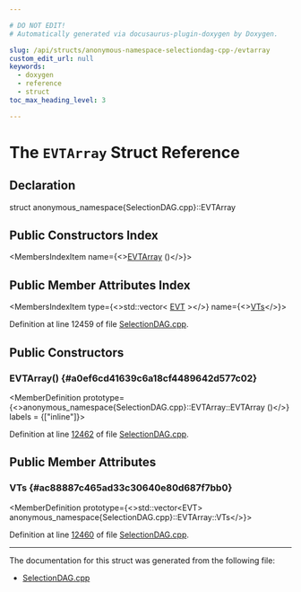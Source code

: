 ```yaml
---

# DO NOT EDIT!
# Automatically generated via docusaurus-plugin-doxygen by Doxygen.

slug: /api/structs/anonymous-namespace-selectiondag-cpp-/evtarray
custom_edit_url: null
keywords:
  - doxygen
  - reference
  - struct
toc_max_heading_level: 3

---
```





# The `EVTArray` Struct Reference

<DoxygenPage pluginConfig={pluginConfig}>



## Declaration

<CodeBlock>struct anonymous_namespace{SelectionDAG.cpp}::EVTArray</CodeBlock>

## Public Constructors Index

<MembersIndex>

<MembersIndexItem
  name={<><a href="#a0ef6cd41639c6a18cf4489642d577c02">EVTArray</a> ()</>}>
</MembersIndexItem>

</MembersIndex>

## Public Member Attributes Index

<MembersIndex>

<MembersIndexItem
  type={<>std::vector&lt; <a href="/docs/api/structs/llvm/evt">EVT</a> &gt;</>}
  name={<><a href="#ac88887c465ad33c30640e80d687f7bb0">VTs</a></>}>
</MembersIndexItem>

</MembersIndex>


Definition at line 12459 of file <a href="/docs/api/files/lib/lib/codegen/lib/codegen/selectiondag/selectiondag-cpp">SelectionDAG.cpp</a>.

<SectionDefinition>

## Public Constructors

### EVTArray() {#a0ef6cd41639c6a18cf4489642d577c02}

<MemberDefinition
  prototype={<>anonymous&#95;namespace&#123;SelectionDAG.cpp&#125;::EVTArray::EVTArray ()</>}
  labels = {["inline"]}>

Definition at line <a href="/docs/api/files/lib/lib/codegen/lib/codegen/selectiondag/selectiondag-cpp/#l12462">12462</a> of file <a href="/docs/api/files/lib/lib/codegen/lib/codegen/selectiondag/selectiondag-cpp">SelectionDAG.cpp</a>.
</MemberDefinition>

</SectionDefinition>

<SectionDefinition>

## Public Member Attributes

### VTs {#ac88887c465ad33c30640e80d687f7bb0}

<MemberDefinition
  prototype={<>std::vector&lt;EVT&gt; anonymous&#95;namespace&#123;SelectionDAG.cpp&#125;::EVTArray::VTs</>}>

Definition at line <a href="/docs/api/files/lib/lib/codegen/lib/codegen/selectiondag/selectiondag-cpp/#l12460">12460</a> of file <a href="/docs/api/files/lib/lib/codegen/lib/codegen/selectiondag/selectiondag-cpp">SelectionDAG.cpp</a>.
</MemberDefinition>

</SectionDefinition>

<hr/>

The documentation for this struct was generated from the following file:

<ul>
<li><a href="/docs/api/files/lib/lib/codegen/lib/codegen/selectiondag/selectiondag-cpp">SelectionDAG.cpp</a></li>
</ul>

</DoxygenPage>

